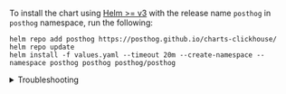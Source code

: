 To install the chart using [Helm >= v3](https://helm.sh/) with the release name `posthog` in `posthog` namespace, run the following:

```shell
helm repo add posthog https://posthog.github.io/charts-clickhouse/
helm repo update
helm install -f values.yaml --timeout 20m --create-namespace --namespace posthog posthog posthog/posthog
```

<details>
<summary>Troubleshooting</summary>
If you don't see some pods come up (e.g. `chi-posthog-posthog-0-0-0` pod is missing after deleting a previous instance and trying to install PostHog again), try running `helm upgrade -f values.yaml -n posthog posthog posthog/posthog`.
</details>
